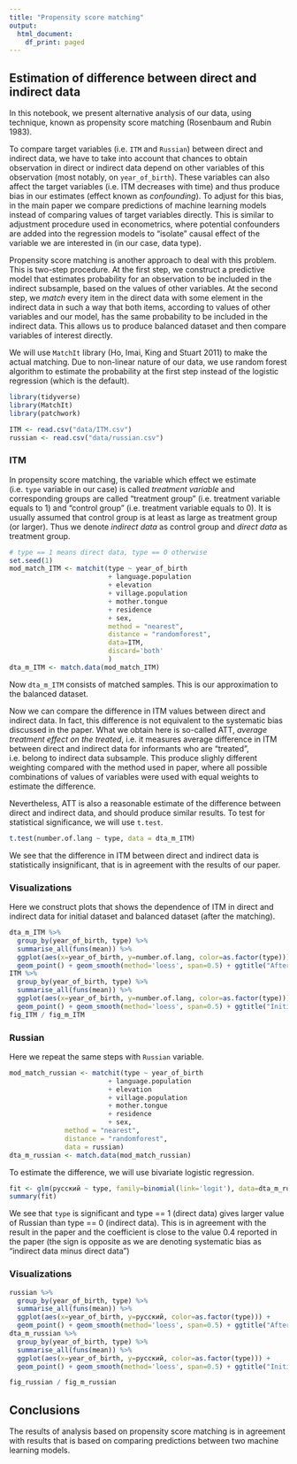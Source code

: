 ```yaml
---
title: "Propensity score matching"
output:
  html_document:
    df_print: paged
---
```


## Estimation of difference between direct and indirect data

In this notebook, we present alternative analysis of our data, using technique, known as propensity score matching (Rosenbaum and Rubin 1983).

To compare target variables (i.e. `ITM` and `Russian`) between direct and indirect data, we have to take into account that chances to obtain observation in direct or indirect data depend on other variables of this observation (most notably, on `year_of_birth`). These variables can also affect the target variables (i.e. ITM decreases with time) and thus produce bias in our estimates (effect known as *confounding*). To adjust for this bias, in the main paper we compare predictions of machine learning models instead of comparing values of target variables directly. This is similar to adjustment procedure used in econometrics, where potential confounders are added into the regression models to "isolate" causal effect of the variable we are interested in (in our case, data type).

Propensity score matching is another approach to deal with this problem. This is two-step procedure. At the first step, we construct a predictive model that estimates probability for an observation to be included in the indirect subsample, based on the values of other variables. At the second step, we *match* every item in the direct data with some element in the indirect data in such a way that both items, according to values of other variables and our model, has the same probability to be included in the indirect data. This allows us to produce balanced dataset and then compare variables of interest directly.

We will use `MatchIt` library (Ho, Imai, King and Stuart 2011) to make the actual matching. Due to non-linear nature of our data, we use random forest algorithm to estimate the probability at the first step instead of the logistic regression (which is the default).

```r
library(tidyverse)
library(MatchIt)
library(patchwork)

ITM <- read.csv("data/ITM.csv")
russian <- read.csv("data/russian.csv")
```

### ITM

In propensity score matching,  the variable which effect we estimate (i.e. `type` variable in our case) is called *treatment variable* and corresponding groups are called "treatment group" (i.e. treatment variable equals to 1) and "control group" (i.e. treatment variable equals to 0). It is usually assumed that control group is at least as large as treatment group (or larger). Thus we denote *indirect data* as control group and *direct data* as treatment group.

```r
# type == 1 means direct data, type == 0 otherwise
set.seed(1)
mod_match_ITM <- matchit(type ~ year_of_birth 
                         + language.population 
                         + elevation 
                         + village.population
                         + mother.tongue
                         + residence
                         + sex,
                         method = "nearest",
                         distance = "randomforest",
                         data=ITM,
                         discard='both'
                         )
dta_m_ITM <- match.data(mod_match_ITM)
```

Now `dta_m_ITM` consists of matched samples. This is our approximation to the balanced dataset.

Now we can compare the difference in ITM values between direct and indirect data. In fact, this difference is not equivalent to the systematic bias discussed in the paper. What we obtain here is so-called ATT, *average treatment effect on the treated*, i.e. it measures average difference in ITM between direct and indirect data for informants who are "treated", i.e. belong to indirect data subsample. This produce slighly different weighting compared with the method used in paper, where all possible combinations of values of variables were used with equal weights to estimate the difference.

Nevertheless, ATT is also a reasonable estimate of the difference between direct and indirect data, and should produce similar results. To test for statistical significance, we will use `t.test`.

```r
t.test(number.of.lang ~ type, data = dta_m_ITM)
```
We see that the difference in ITM between direct and indirect data is statistically insignificant, that is in agreement with the results of our paper.

### Visualizations
Here we construct plots that shows the dependence of ITM in direct and indirect data for initial dataset and balanced dataset (after the matching).

```r
dta_m_ITM %>% 
  group_by(year_of_birth, type) %>%
  summarise_all(funs(mean)) %>%
  ggplot(aes(x=year_of_birth, y=number.of.lang, color=as.factor(type))) + 
  geom_point() + geom_smooth(method='loess', span=0.5) + ggtitle("After matching")-> fig_m_ITM
ITM %>% 
  group_by(year_of_birth, type) %>%
  summarise_all(funs(mean)) %>%
  ggplot(aes(x=year_of_birth, y=number.of.lang, color=as.factor(type))) + 
  geom_point() + geom_smooth(method='loess', span=0.5) + ggtitle("Initial data") -> fig_ITM
fig_ITM / fig_m_ITM
```

### Russian
Here we repeat the same steps with `Russian` variable.
```r
mod_match_russian <- matchit(type ~ year_of_birth 
                         + language.population 
                         + elevation 
                         + village.population
                         + mother.tongue
                         + residence
                         + sex,
              method = "nearest", 
              distance = "randomforest",
              data = russian)
dta_m_russian <- match.data(mod_match_russian)
```

To estimate the difference, we will use bivariate logistic regression.
```r
fit <- glm(русский ~ type, family=binomial(link='logit'), data=dta_m_russian)
summary(fit)
```
We see that `type` is significant and type == 1 (direct data) gives larger value of Russian than type == 0 (indirect data). This is in agreement with the result in the paper and the coefficient is close to the value 0.4 reported in the paper (the sign is opposite as we are denoting systematic bias as "indirect data minus direct data")

### Visualizations

```r
russian %>% 
  group_by(year_of_birth, type) %>%
  summarise_all(funs(mean)) %>%
  ggplot(aes(x=year_of_birth, y=русский, color=as.factor(type))) + 
  geom_point() + geom_smooth(method='loess', span=0.5) + ggtitle("After matching")-> fig_russian
dta_m_russian %>% 
  group_by(year_of_birth, type) %>%
  summarise_all(funs(mean)) %>%
  ggplot(aes(x=year_of_birth, y=русский, color=as.factor(type))) + 
  geom_point() + geom_smooth(method='loess', span=0.5) + ggtitle("Initial data")-> fig_m_russian

fig_russian / fig_m_russian
```

## Conclusions
The results of analysis based on propensity score matching is in agreement with results that is based on comparing predictions between two machine learning models.
